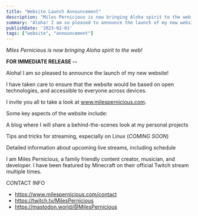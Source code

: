 ```yaml
---
title: "Website Launch Announcement"
description: "Miles Pernicious is now bringing Aloha spirit to the web!"
summary: "Aloha! I am so pleased to announce the launch of my new website! I have taken care to ensure that the website would be..."
publishDate: '2023-02-01'
tags: ["website", "announcement"]
---
```

*Miles Pernicious is now bringing Aloha spirit to the web!*

**FOR IMMEDIATE RELEASE --**

Aloha! I am so pleased to announce the launch of my new website!

I have taken care to ensure that the website would be based on open technologies, and accessible to everyone across devices.

I invite you all to take a look at www.milespernicious.com.

Some key aspects of the website include:

A blog where I will share a behind-the-scenes look at my personal projects

Tips and tricks for streaming, especially on Linux (*COMING SOON*)

Detailed information about upcoming live streams, including schedule

I am Miles Pernicious, a family friendly content creator, musician, and developer. I have been featured by Minecraft on their official Twitch stream multiple times.

CONTACT INFO

* https://www.milespernicious.com/contact
* https://twitch.tv/MilesPernicious
* https://mastodon.world/@MilesPernicious
